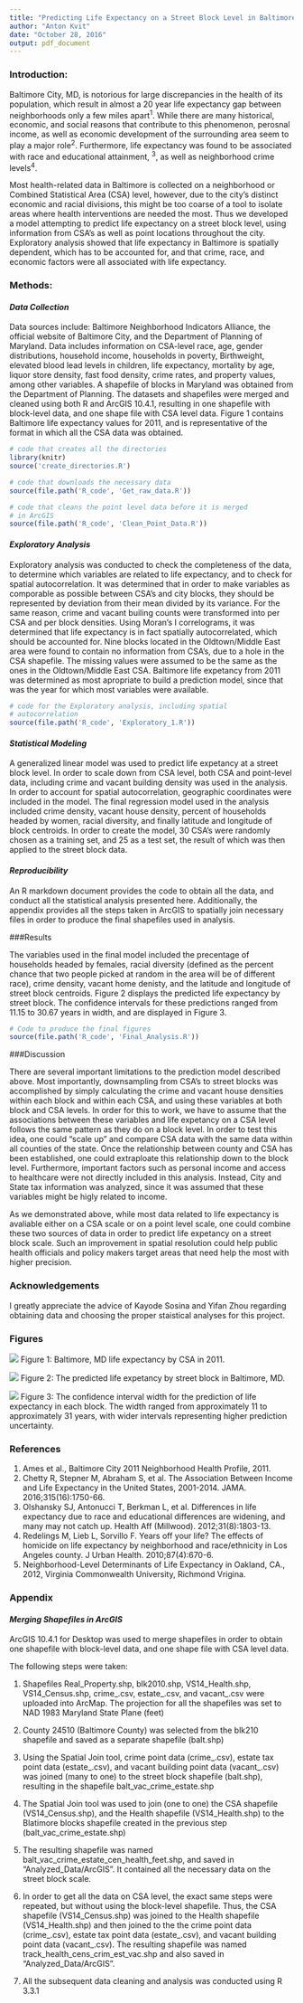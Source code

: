 ```yaml
---
title: "Predicting Life Expectancy on a Street Block Level in Baltimore, MD"
author: "Anton Kvit"
date: "October 28, 2016"
output: pdf_document
---
```


### Introduction:

Baltimore City, MD, is notorious for large discrepancies in the health of its population, which result in almost a 20 year life expectancy gap between neighborhoods only a few miles apart<sup>1</sup>. While there are many historical, economic, and social reasons that contribute to this phenomenon, perosnal income, as well as economic development of the surrounding area seem to play a major role<sup>2</sup>.  Furthermore, life expectancy was found to be associated with race and educational attainment, <sup>3</sup>, as well as neighborhood crime levels<sup>4</sup>.  

Most health-related data in Baltimore is collected on a neighborhood or Combined Statistical Area (CSA) level, however, due to the city's distinct economic and racial divisions, this might be too coarse of a tool to isolate areas where health interventions are needed the most. Thus we developed a model attempting to predict life expectancy on a street block level, using information from CSA's as well as point locations throughout the city. Exploratory analysis showed that life expectancy in Baltimore is spatially dependent, which has to be accounted for, and that crime, race, and economic factors were all associated with life expectancy. 



### Methods:

#### *Data Collection*

Data sources include: Baltimore Neighborhood Indicators Alliance, the official website of Baltimore City, and the Department of Planning of Maryland. Data includes information on CSA-level race, age, gender distributions, household income, households in poverty, Birthweight, elevated blood lead levels in children, life expectancy, mortality by age, liquor store density, fast food density, crime rates, and property values, among other variables. A shapefile of blocks in Maryland was obtained from the Department of Planning. The datasets and shapefiles were merged and cleaned using both R and ArcGIS 10.4.1, resulting in one shapefile with block-level data, and one shape file with CSA level data. Figure 1 contains Baltimore life expectancy values for 2011, and is representative of the format in which all the CSA data was obtained. 

```r
# code that creates all the directories
library(knitr)
source('create_directories.R')

```

```r
# code that downloads the necessary data
source(file.path('R_code', 'Get_raw_data.R'))
```

```r
# code that cleans the point level data before it is merged
# in ArcGIS
source(file.path('R_code', 'Clean_Point_Data.R'))
```


#### *Exploratory Analysis*

Exploratory analysis was conducted to check the completeness of the data, to determine which variables are related to life expectancy, and to check for spatial autocorrelation. It was determined that in order to make variables as comporable as possible between CSA's and city blocks, they should be represented by deviation from their mean divided by its variance. For the same reason, crime and vacant builing counts were transformed into per CSA and per block densities. Using Moran's I correlograms, it was determined that life expectancy is in fact spatially autocorrelated, which should be accounted for. Nine blocks located in the Oldtown/Middle East area were found to contain no information from CSA's, due to a hole in the CSA shapefile. The missing values were assumed to be the same as the ones in the Oldtown/Middle East CSA. Baltimore life expetancy from 2011 was determined as most apropriate to build a prediction model, since that was the year for which most variables were available. 

```r
# code for the Exploratory analysis, including spatial
# autocorrelation
source(file.path('R_code', 'Exploratory_1.R'))
```

#### *Statistical Modeling*

A generalized linear model was used to predict life expetancy at a street block level. In order to scale down from CSA level, both CSA and point-level data, including crime and vacant building density was used in the analysis. In order to account for spatial autocorrelation, geographic coordinates were included in the model. The final regression model used in the analysis included crime density, vacant house density, percent of households headed by women, racial diversity, and finally latitude and longitude of block centroids. In order to create the model, 30 CSA's were randomly chosen as a training set, and 25 as a test set, the result of which was then applied to the street block data. 


#### *Reproducibility*
An R markdown document provides the code to obtain all the data, and conduct all the statistical analysis presented here. Additionally, the appendix provides all the steps taken in ArcGIS to spatially join necessary files in order to produce the final shapefiles used in analysis. 

###Results

The variables used in the final model included the precentage of households headed by females, racial diversity (defined as the percent chance that two people picked at random in the area will be of different race), crime density, vacant home denisty, and the latitude and longitude of street block centroids. Figure 2 displays the predicted life expectancy by street block. The confidence intervals for these predictions ranged from 11.15 to 30.67 years in width, and are displayed in Figure 3.  



```r
# Code to produce the final figures
source(file.path('R_code', 'Final_Analysis.R'))
```

###Discussion

There are several important limitations to the prediction model described above. Most importantly, downsampling from CSA's to street blocks was accomplished by simply calculating the crime and vacant house densities within each block and within each CSA, and using these variables at both block and CSA levels. In order for this to work, we have to assume that the associations between these variables and life expetancy on a CSA level follows the same pattern as they do on a block level. In order to test this idea, one could "scale up" and compare CSA data with the same data within all counties of the state. Once the relationship between county and CSA has been established, one could extraploate this relationship down to the block level. Furthermore, important factors such as personal income and access to healthcare were not directly included in this analysis. Instead, City and State tax information was analyzed, since it was assumed that these variables might be higly related to income.

As we demonstrated above, while most data related to life expectancy is avaliable either on a CSA scale or on a point level scale, one could combine these two sources of data in order to predict life expetancy on a street block scale. Such an improvement in spatial resolution could help public health officials and policy makers target areas that need help the most with higher precision. 

### Acknowledgements

I greatly appreciate the advice of Kayode Sosina and Yifan Zhou regarding obtaining data and choosing the proper staistical analyses for this project.

### Figures

![](Figures/Final_Figures/2011_Life_Expect.png)
Figure 1: Baltimore, MD life expectancy by CSA in 2011. 
 
![](Figures/Final_Figures/Predicted_2011_Life_Expec.png)
Figure 2: The predicted life expetancy by street block in Baltimore, MD. 

![](Figures/Final_Figures/Predicted_2011_Intervals.png)
Figure 3: The confidence interval width for the prediction of life expectancy in each block. The width ranged from approximately 11 to approximately 31 years, with wider intervals representing higher prediction uncertainty. 
  
\newpage

### References

1. Ames et al., Baltimore City 2011 Neighborhood Health Profile, 2011. 
2. Chetty R, Stepner M, Abraham S, et al. The Association Between Income and Life Expectancy in the United States, 2001-2014. JAMA. 2016;315(16):1750-66.
3. Olshansky SJ, Antonucci T, Berkman L, et al. Differences in life expectancy due to race and educational differences are widening, and many may not catch up. Health Aff (Millwood). 2012;31(8):1803-13.
4. Redelings M, Lieb L, Sorvillo F. Years off your life? The effects of homicide on life expectancy by neighborhood and race/ethnicity in Los Angeles county. J Urban Health. 2010;87(4):670-6.
5. Neighborhood-Level Determinants of Life Expectancy in Oakland, CA., 2012, Virginia Commonwealth University, Richmond Vrigina. 


### Appendix 


#### *Merging Shapefiles in ArcGIS*

ArcGIS 10.4.1 for Desktop was used to merge shapefiles in order to obtain
one shapefile with block-level data, and one shape file with CSA level data.

The following steps were taken:

1. Shapefiles Real_Property.shp, blk2010.shp, VS14_Health.shp, VS14_Census.shp, crime_.csv, estate_.csv, and vacant_.csv were uploaded into ArcMap. The projection for all the shapefiles was set to 
NAD 1983 Maryland State Plane (feet)

2. County 24510 (Baltimore County) was selected from the blk210 shapefile and saved as a separate shapefile (balt.shp)

3. Using the Spatial Join tool, crime point data (crime_.csv), estate tax point data (estate_.csv), and vacant building point data (vacant_.csv) was joined (many to one) to the street block shapefile (balt.shp), resulting in the shapefile balt_vac_crime_estate.shp

3. The Spatial Join tool was used to join (one to one) the CSA shapefile (VS14_Census.shp), and the Health shapefile (VS14_Health.shp) to the Blatimore blocks shapefile created in the previous step (balt_vac_crime_estate.shp)

4. The resulting shapefile was named balt_vac_crime_estate_cen_health_feet.shp, and saved in "Analyzed_Data/ArcGIS". It contained all the necessary data on the street block scale. 

6. In order to get all the data on CSA level, the exact same steps were repeated, but without using the block-level shapefile. Thus, the CSA shapefile (VS14_Census.shp) was joined to the Health shapefile (VS14_Health.shp) and then joined to the the crime point data (crime_.csv), estate tax point data (estate_.csv), and vacant building point data (vacant_.csv). The resulting shapefile was named track_health_cens_crim_est_vac.shp and also saved in "Analyzed_Data/ArcGIS". 

7. All the subsequent data cleaning and analysis was conducted using R 3.3.1



